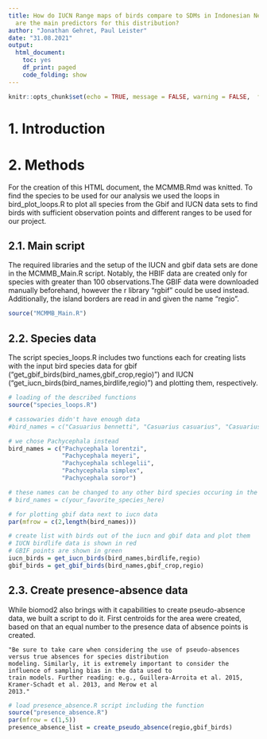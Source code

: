 ```yaml
---
title: How do IUCN Range maps of birds compare to SDMs in Indonesian New Guinea? What
  are the main predictors for this distribution?
author: "Jonathan Gehret, Paul Leister"
date: "31.08.2021"
output:
  html_document:
    toc: yes
    df_print: paged
    code_folding: show
---
```


```r
knitr::opts_chunk$set(echo = TRUE, message = FALSE, warning = FALSE,  fig.align = "center")
```

# 1. Introduction


# 2. Methods

For the creation of this HTML document, the MCMMB.Rmd was knitted.
To find the species to be used for our analysis we used the loops in bird_plot_loops.R to plot all species from the Gbif and IUCN data sets to find birds with sufficient observation points and different ranges to be used for our project.

## 2.1. Main script

The required libraries and the setup of the IUCN and gbif data sets are done in the MCMMB_Main.R script. Notably, the HBIF data are created only for species with greater than 100 observations.The GBIF data were downloaded manually beforehand, however the r library "rgbif" could be used instead. Additionally, the island borders are read in and given the name "regio".

```r
source("MCMMB_Main.R")
```


## 2.2. Species data  

The script species_loops.R includes two functions each for creating lists with the input bird species data for gbif ("get_gbif_birds(bird_names,gbif_crop,regio)") and IUCN ("get_iucn_birds(bird_names,birdlife,regio)") and plotting them, respectively.

```r
# loading of the described functions
source("species_loops.R")

# cassowaries didn't have enough data
#bird_names = c("Casuarius bennetti", "Casuarius casuarius", "Casuarius unappendiculatus")

# we chose Pachycephala instead
bird_names = c("Pachycephala lorentzi", 
               "Pachycephala meyeri", 
               "Pachycephala schlegelii",
               "Pachycephala simplex",
               "Pachycephala soror")

# these names can be changed to any other bird species occuring in the data sets, for fully automated creation of sdms following this markdown file:
# bird_names = c(your_favorite_species_here)

# for plotting gbif data next to iucn data
par(mfrow = c(2,length(bird_names)))

# create list with birds out of the iucn and gbif data and plot them
# IUCN birdlife data is shown in red
# GBIF points are shown in green
iucn_birds = get_iucn_birds(bird_names,birdlife,regio)
gbif_birds = get_gbif_birds(bird_names,gbif_crop,regio)
```

## 2.3. Create presence-absence data

While biomod2 also brings with it capabilities to create pseudo-absence data, we built a script to do it. First centroids for the area were created, based on that an equal number to the presence data of absence points is created.

    "Be sure to take care when considering the use of pseudo-absences versus true absences for species distribution
    modeling. Similarly, it is extremely important to consider the influence of sampling bias in the data used to
    train models. Further reading: e.g., Guillera-Arroita et al. 2015, Kramer-Schadt et al. 2013, and Merow et al
    2013."
    

```r
# load presence_absence.R script including the function
source("presence_absence.R")
par(mfrow = c(1,5))
presence_absence_list = create_pseudo_absence(regio,gbif_birds)
```